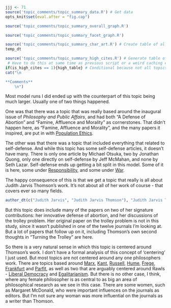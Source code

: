 ```r
jjj <- 71
source('topic_comments/topic_summary_data.R') # Get data
opts_knit$set(eval.after = "fig.cap")
```

```r
source('topic_comments/topic_summary_overall_graph.R')
```

```r
source('topic_comments/topic_summary_facet_graph.R')
```

```r
source('topic_comments/topic_summary_char_art.R') # Create table of all articles in topic
temp_dt
```

```r
source('topic_comments/topic_summary_high_cites.R') # Generate table of highly cited articles. 
 # Have to do this at same time as previous script or a weird caching error occurs.
if(is_high_cites == 1){high_table} # Conditional because not all topics have high cites
cat("\n

**Comments**
	\n")
```

Most model runs I did ended up with the counterpart of this topic being much larger. Usually one of two things happened.

One was that there was a topic that was really based around the inaugural issue of _Philosophy and Public Affairs_, and had both "A Defense of Abortion" and "Famine, Affluence and Morality" as cornerstones. That didn't happen here, as "Famine, Affluence and Morality", and the many papers it inspired, are put in with [Population Ethics](#topic83).

The other was that there was a topic that included everything that related to self-defense. And while this topic has some self-defense articles, it doesn't have many. There is only one article by Michael Otsuka, two by Jonathan Quong, only one directly on self-defense by Jeff McMahan, and none by Seth Lazar. Self-defense ends up getting a bit split in this model. Some of it is here, some under [Responsibility](#topic35), and some under [War](#topic41).

The happy consequence of this is that we get a topic that really is all about Judith Jarvis Thomson's work. It's not about all of her work of course - that covers ever so many fields.

```r
author_dt(c("Judith Jarvis", "Judith Jarvis Thomson"), "Judith Jarvis Thomson")
```

But this topic does include many of the papers on two of her signature contributions: her innovative defense of abortion, and her discussions of the trolley problem. Her original paper on the trolley problem is not in this study, since it wasn't published in one of the twelve journals I'm looking at. But a lot of papers that follow up on it, including Thomson's own second thoughts in "Turning the Trolley" are here.

So there is a very natural sense in which this topic is centered around Thomson's work. I don't have a formal analysis of this concept of 'centering' I just used. But most topics are not centered around any one philosophers work. There are topics based around [Marx](#topic23), [Kant](#topic32), [Russell](#topic43), [Hume](#topic45), [Frege](#topic64), [Frankfurt](#topic77) and [Parfit](#topic83), as well as two that are arguably centered around Rawls - [Liberal Democracy](#topic52) and [Egalitarianism](#topic65). But there is no other case, I think, where any female philosopher is as central to as big an area of philosophical research as we see in this case. There are some women, such as Margaret McDonald, who were important influences on the journals as editors. But I'm not sure any woman was more influential on the journals as a writer than Thomson.
